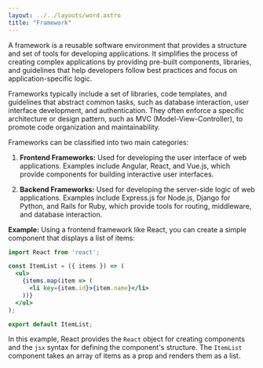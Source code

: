 ```yaml
---
layout: ../../layouts/word.astro
title: "Framework"
---
```

A framework is a reusable software environment that provides a structure and set of tools for developing applications. It simplifies the process of creating complex applications by providing pre-built components, libraries, and guidelines that help developers follow best practices and focus on application-specific logic.

Frameworks typically include a set of libraries, code templates, and guidelines that abstract common tasks, such as database interaction, user interface development, and authentication. They often enforce a specific architecture or design pattern, such as MVC (Model-View-Controller), to promote code organization and maintainability.

Frameworks can be classified into two main categories:

1. **Frontend Frameworks:** Used for developing the user interface of web applications. Examples include Angular, React, and Vue.js, which provide components for building interactive user interfaces.

2. **Backend Frameworks:** Used for developing the server-side logic of web applications. Examples include Express.js for Node.js, Django for Python, and Rails for Ruby, which provide tools for routing, middleware, and database interaction.

**Example:**
Using a frontend framework like React, you can create a simple component that displays a list of items:

```jsx
import React from 'react';

const ItemList = ({ items }) => (
  <ul>
    {items.map(item => (
      <li key={item.id}>{item.name}</li>
    ))}
  </ul>
);

export default ItemList;
```

In this example, React provides the `React` object for creating components and the `jsx` syntax for defining the component's structure. The `ItemList` component takes an array of items as a prop and renders them as a list.